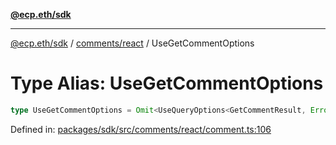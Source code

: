 [**@ecp.eth/sdk**](../../../index.mdx)

***

[@ecp.eth/sdk](/sdk-reference/index.mdx) / [comments/react](/sdk-reference/comments/react/index.mdx) / UseGetCommentOptions

# Type Alias: UseGetCommentOptions

```ts
type UseGetCommentOptions = Omit<UseQueryOptions<GetCommentResult, Error>, "queryKey" | "queryFn">;
```

Defined in: [packages/sdk/src/comments/react/comment.ts:106](https://github.com/ecp-eth/comments-monorepo/blob/main/packages/sdk/src/comments/react/comment.ts#L106)
